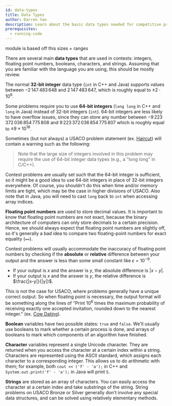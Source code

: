```yaml
---
id: data-types
title: Data Types
author: Darren Yao
description: Learn about the basic data types needed for competitive programming.
prerequisites:
  - running-code
---
```


<Resources>
	<Resource source="IUSACO" title="2.2 - Data Types">
		module is based off this
	</Resource>
	<Resource source="CPH" title="1.1 to 1.3 - Introduction"></Resource>
	<Resource source="PAPS" title="2.3 - Variables & Types"></Resource>
	<Resource
		source="CPPR"
		title="Fundamental Types"
		url="https://en.cppreference.com/w/cpp/language/types"
	>
		sizes + ranges
	</Resource>
</Resources>

<br />

<!-- <IncompleteSection>

insert table of data types?

</IncompleteSection> -->

There are several main **data types** that are used in contests: integers, floating point numbers, booleans, characters, and strings. Assuming that you are familiar with the language you are using, this should be mostly review.

The normal **32-bit integer** data type (`int` in C++ and Java) supports values between $−2\,147\,483\,648$ and $2\,147\,483\,647$, which is roughly equal to $\pm 2 \cdot 10^9$.

Some problems require you to use **64-bit integers** (`long long` in C++ and `long` in Java) instead of 32-bit integers (`int`). 64-bit integers are less likely to have overflow issues, since they can store any number between $-9\,223\,372\,036\,854\,775\,808$ and $9\,223\,372\,036\,854\,775\,807$ which is roughly equal to $\pm 9 \times 10^{18}$.

Sometimes (but not always) a USACO problem statement (ex. [Haircut](http://www.usaco.org/index.php?page=viewproblem2&cpid=1041)) will contain a warning such as the following:

> Note that the large size of integers involved in this problem may require the use of 64-bit integer data types (e.g., a "long long" in C/C++).

Contest problems are usually set such that the 64-bit integer is sufficient, so it might be a good idea to use 64-bit integers in place of 32-bit integers everywhere. Of course, you shouldn't do this when time and/or memory limits are tight, which may be the case in higher divisions of USACO. Also note that in Java, you will need to cast `long` back to `int` when accessing array indices.

**Floating point numbers** are used to store decimal values. It is important to know that floating point numbers are not exact, because the binary architecture of computers can only store decimals to a certain precision. Hence, we should always expect that floating point numbers are slightly off, so it's generally a bad idea to compare two floating-point numbers for exact equality (`==`).

Contest problems will usually accommodate the inaccuracy of floating point numbers by checking if the **absolute** or **relative** difference between your output and the answer is less than some small constant like $\epsilon=10^{-9}$.

- If your output is $x$ and the answer is $y$, the absolute difference is $|x-y|$.
- If your output is $x$ and the answer is $y$, the relative difference is $\frac{|x-y|}{|y|}$.

This is not the case for USACO, where problems generally have a unique correct output. So when floating point is necessary, the output format will be something along the lines of "Print $10^6$ times the maximum probability of receiving exactly one accepted invitation, rounded down to the nearest integer." (ex. [Cow Dating](http://www.usaco.org/index.php?page=viewproblem2&cpid=924)).

**Boolean** variables have two possible states: `true` and `false`. We'll usually use booleans to mark whether a certain process is done, and arrays of booleans to mark which components of an algorithm have finished.

**Character** variables represent a single Unicode character. They are returned when you access the character at a certain index within a string. Characters are represented using the ASCII standard, which assigns each character to a corresponding integer. This allows us to do arithmetic with them; for example, both `cout << ('f' - 'a');` in C++ and `System.out.print('f' - 'a');` in Java will print `5`.

**Strings** are stored as an array of characters. You can easily access the character at a certain index and take substrings of the string. String problems on USACO Bronze or Silver generally don't involve any special data structures, and can be solved using relatively elementary methods.
